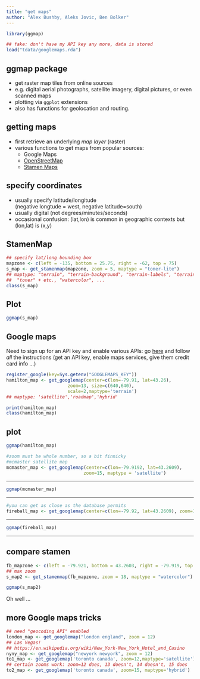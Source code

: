 ```yaml
---
title: "get maps"
author: "Alex Bushby, Aleks Jovic, Ben Bolker"
---
```


```r
library(ggmap)
```

```r
## fake: don't have my API key any more, data is stored
load("tdata/googlemaps.rda")
```

## ggmap package

- get raster map tiles from online sources 
- e.g. digital aerial photographs, satellite imagery, digital pictures, or even scanned maps
- plotting via `ggplot` extensions
- also has functions for geolocation and routing.

## getting maps

- first retrieve an underlying *map layer* (raster)
- various functions to get maps from popular sources: 
    - Google Maps
	- [OpenStreetMap](https://www.openstreetmap.org/#map=17/43.26435/-79.91770)
	- [Stamen Maps](http://maps.stamen.com/#watercolor/12/37.7706/-122.3782)


## specify coordinates

- usually specify latitude/longitude  
(negative longtude = west, negative latitude=south)
- usually digital (not degrees/minutes/seconds)
- occasional confusion: (lat,lon) is common in geographic contexts but (lon,lat) is (x,y)

## StamenMap

```r
## specify lat/long bounding box
mapzone <- c(left = -135, bottom = 25.75, right = -62, top = 75)
s_map <- get_stamenmap(mapzone, zoom = 5, maptype = "toner-lite")
## maptype: "terrain", "terrain-background", "terrain-labels", "terrain-lines",
##  "toner" + etc., "watercolor", ...
class(s_map)
```

## Plot

```r
ggmap(s_map)
```

##  Google maps

Need to sign up for an API key and enable various APIs: go [here](https://cloud.google.com/maps-platform/) and follow *all* the instructions (get an API key, enable maps services, give them credit card info ...)

```r
register_google(key=Sys.getenv("GOOGLEMAPS_KEY"))
hamilton_map <- get_googlemap(center=c(lon=-79.91, lat=43.26),
                       zoom=13, size=c(640,640),
                       scale=2,maptype='terrain')
## maptype: 'satellite','roadmap','hybrid'
```

```r
print(hamilton_map)
class(hamilton_map)
```

## plot

```r
ggmap(hamilton_map)
```

```r
#zoom must be whole number, so a bit finnicky
#mcmaster satellite map
mcmaster_map <- get_googlemap(center=c(lon=-79.9192, lat=43.2609),
                             zoom=15, maptype = 'satellite')
```

---

```r
ggmap(mcmaster_map)
```

---

```r
#you can get as close as the database permits
fireball_map <- get_googlemap(center=c(lon=-79.92, lat=43.2609), zoom=19, maptype = 'satellite')
```

---

```r
ggmap(fireball_map)
```

---

## compare stamen

```r
fb_mapzone <- c(left = -79.921, bottom = 43.2603, right = -79.919, top = 43.2615)
## max zoom
s_map2 <- get_stamenmap(fb_mapzone, zoom = 18, maptype = "watercolor")
```


```r
ggmap(s_map2)
```

Oh well ...

## more Google maps tricks

```r
## need "geocoding API" enabled
london_map <- get_googlemap("london england", zoom = 12)
## Las Vegas!
## https://en.wikipedia.org/wiki/New_York-New_York_Hotel_and_Casino
nyny_map <- get_googlemap("newyork newyork", zoom = 12)
to1_map <- get_googlemap('toronto canada', zoom=12,maptype='satellite')
## certain zooms work: zoom=12 does, 13 doesn't, 14 doesn't, 15 does
to2_map <- get_googlemap('toronto canada', zoom=15, maptype='hybrid')
```
